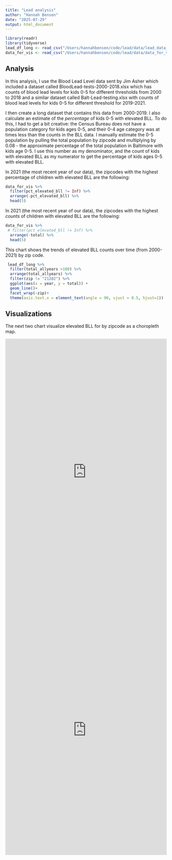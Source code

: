 ```yaml
---
title: "Lead analysis"
author: "Hannah Bensen"
date: "2025-07-29"
output: html_document
---
```


```r
library(readr)
library(tidyverse)
lead_df_long <- read_csv("/Users/hannahbensen/code/lead/data/lead_data_by_zip_2000_2021.csv")
data_for_vis <- read_csv("/Users/hannahbensen/code/lead/data/data_for_vis.csv")

```

## Analysis

In this analysis, I use the Blood Lead Level data sent by Jim Asher which included a dataset called BloodLead-tests-2000-2018.xlsx  which has counts of blood lead levels for kids 0-5 for different thresholds from 2000 to 2018 and a similar dataset called Balt-Lead-testing.xlsx with counts of blood lead levels for kids 0-5 for different threshold for 2019-2021. 

I then create a long dataset that contains this data from 2000-2019. I also calculate an estimate of the *percentage* of kids 0-5 with elevated BLL. To do this, I had to get a bit creative: the Census Bureau does not have a population category for kids ages 0-5, and their 0-4 age category was at times less than the counts in the BLL data. I manually estimate the 0-5 population by pulling the total population by zipcode and multiplying by 0.08 - the approximate percentage of the total population in Baltimore with kids age 0-5. I use this number as my denominator, and the count of kids with elevated BLL as my numerator to get the percentage of kids ages 0-5 with elevated BLL. 

In 2021 (the most recent year of our data), the zipcodes with the highest percentage of children with elevated BLL are the following: 

```r
data_for_vis %>%
  filter(pct_elevated_bll != Inf) %>% 
  arrange(-pct_elevated_bll) %>% 
  head(5)
```

In 2021 (the most recent year of our data), the zipcodes with the highest *counts* of children with elevated BLL are the following:

```r
data_for_vis %>%
 # filter(pct_elevated_bll != Inf) %>% 
  arrange(-total) %>% 
  head(5)
```

This chart shows the trends of elevated BLL counts over time (from 2000-2021) by zip code. 

```r
 lead_df_long %>% 
  filter(total_allyears >100) %>% 
  arrange(total_allyears) %>% 
  filter(zip != "21202") %>% 
  ggplot(aes(x = year, y = total)) + 
  geom_line()+
  facet_wrap(~zip)+
  theme(axis.text.x = element_text(angle = 90, vjust = 0.5, hjust=1))

```

## Visualizations

The next two chart visualize elevated BLL for by zipcode as a choropleth map. 

<iframe title="Percentage of children 5 and under with elevated Blood Lead Levels" aria-label="map" id="datawrapper-chart-D6nwF" src="https://datawrapper.dwcdn.net/D6nwF/1/" scrolling="no" frameborder="0" style="width: 0; min-width: 100% !important; border: none;" height="829" data-external="1"></iframe><script type="text/javascript">!function(){"use strict";window.addEventListener("message",function(a){if(void 0!==a.data["datawrapper-height"]){var e=document.querySelectorAll("iframe");for(var t in a.data["datawrapper-height"])for(var r,i=0;r=e[i];i++)if(r.contentWindow===a.source){var d=a.data["datawrapper-height"][t]+"px";r.style.height=d}}})}();
</script>


<iframe title="Number of children 5 and under with elevated Blood Lead Levels" aria-label="map" id="datawrapper-chart-gQOgu" src="https://datawrapper.dwcdn.net/gQOgu/1/" scrolling="no" frameborder="0" style="width: 0; min-width: 100% !important; border: none;" height="782" data-external="1"></iframe><script type="text/javascript">!function(){"use strict";window.addEventListener("message",function(a){if(void 0!==a.data["datawrapper-height"]){var e=document.querySelectorAll("iframe");for(var t in a.data["datawrapper-height"])for(var r,i=0;r=e[i];i++)if(r.contentWindow===a.source){var d=a.data["datawrapper-height"][t]+"px";r.style.height=d}}})}();
</script>
